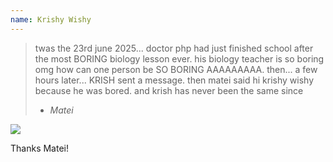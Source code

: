 ```yaml
---
name: Krishy Wishy
---
```



<article>

> twas the 23rd june 2025... doctor php had just finished school after the most BORING biology lesson ever. his biology teacher is so boring omg how can one person be SO BORING AAAAAAAAA. then... a few hours later... KRISH sent a message. then matei said hi krishy wishy because he was bored. and krish has never been the same since
> - *Matei*

<img className='max-h-[400px] max-w-200 rounded-lg' src={KrishyWishy.src} />

Thanks Matei!

</article>
